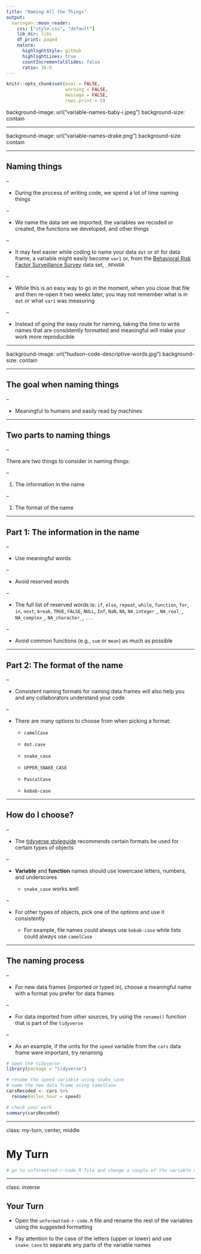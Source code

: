```yaml
---
title: "Naming All the Things"
output:
  xaringan::moon_reader:
    css: ["style.css", "default"]
    lib_dir: libs
    df_print: paged
    nature:
      highlightStyle: github
      highlightLines: true
      countIncrementalSlides: false
      ratio: 16:9
---
```


```r
knitr::opts_chunk$set(eval = FALSE, 
                      warning = FALSE,
                      message = FALSE,
                      rows.print = 5)
```


background-image: url("variable-names-baby-i.jpeg")
background-size: contain

<span role="img" aria-label="Slide background shows: Tweet screenshot that says found out my wife is due in December and I'm already sweating about what to name this kid. I have have a hard enough time deciding what to name my variables, how can I name a human? Poor little i;"></span>

---


background-image: url("variable-names-drake.png")
background-size: contain

<span role="img" aria-label="Slide background shows: Drake pushing away a poorly formatted variable name and then smiling at a well formatted variable name"></span>

---

## Naming things

--

* During the process of writing code, we spend a lot of time naming things

--

* We name the data set we imported, the variables we recoded or created, the functions we developed, and other things

--

* It may feel easier while coding to name your data `dat` or `df` for data frame, a variable might easily become `var1` or, from the [Behavioral Risk Factor Surveillance Survey](https://www.cdc.gov/brfss/index.html) data set, `_RFHVDR`

--

* While this is an easy way to go in the moment, when you close that file and then re-open it two weeks later, you may not remember what is in `dat` or what `var1` was measuring 

--

* Instead of going the easy route for naming, taking the time to write names that are consistently formatted and meaningful will make your work more reproducible


---

background-image: url("hudson-code-descriptive-words.jpg")
background-size: contain

<span role="img" aria-label="Slide background shows: Screenshot of a tweet that says jumping back into code you wrote ages ago like 10% luck, 20% skill, 15% concentrated power of will, 5% pleasure, 50% pain, 100% wishing you used descriptive names."></span>


---

## The goal when naming things 

--

* Meaningful to humans and easily read by machines

---

## Two parts to naming things

--

There are two things to consider in naming things:


--

1. The information in the name 
   
--
 
1. The format of the name
    
---

## Part 1: The information in the name

--

* Use meaningful words

--

* Avoid reserved words

--

  + The full list of reserved words is: `if`, `else`, `repeat`, `while`, `function`, `for`, `in`, `next`, `break`, `TRUE`, `FALSE`, `NULL`, `Inf`, `NaN`, `NA`, `NA_integer_`, `NA_real_`, `NA_complex_`, `NA_character_`, `...`

--

* Avoid common functions (e.g., `sum` or `mean`) as much as possible 

---

## Part 2: The format of the name
    
--

* Consistent naming formats for naming data frames will also help you and any collaborators understand your code 

--

* There are many options to choose from when picking a format:

    + `camelCase`
    
    + `dot.case`
    
    + `snake_case`
    
    + `UPPER_SNAKE_CASE`
    
    + `PascalCase`
    
    + `kebab-case`

---

## How do I choose?

--

* The [tidyverse styleguide](https://style.tidyverse.org) recommends certain formats be used for certain types of objects

--

* **Variable** and **function** names should use lowercase letters, numbers, and underscores

    + `snake_case` works well

--

* For other types of objects, pick one of the options and use it consistently

    + For example, file names could always use `kebab-case` while lists could always use `camelCase`

---

## The naming process

--

* For new data frames (imported or typed in), choose a meaningful name with a format you prefer for data frames

--

* For data imported from other sources, try using the `rename()` function that is part of the `tidyverse`

--

* As an example, if the units for the `speed` variable from the `cars` data frame were important, try renaming  

```r
# open the tidyverse
library(package = "tidyverse")

# rename the speed variable using snake_case
# name the new data frame using camelCase
carsRecoded <- cars %>% 
  rename(miles_hour = speed)

# check your work
summary(carsRecoded)
```

---

class: my-turn, center, middle

# My Turn

```r
# go to unformatted-r-code.R file and change a couple of the variable names to snake_case all lower case
```

---

class: inverse

## Your Turn

* Open the `unformatted-r-code.R` file and rename the rest of the variables using the suggested formatting 

* Pay attention to the case of the letters (upper or lower) and use `snake_case` to separate any parts of the variable names



